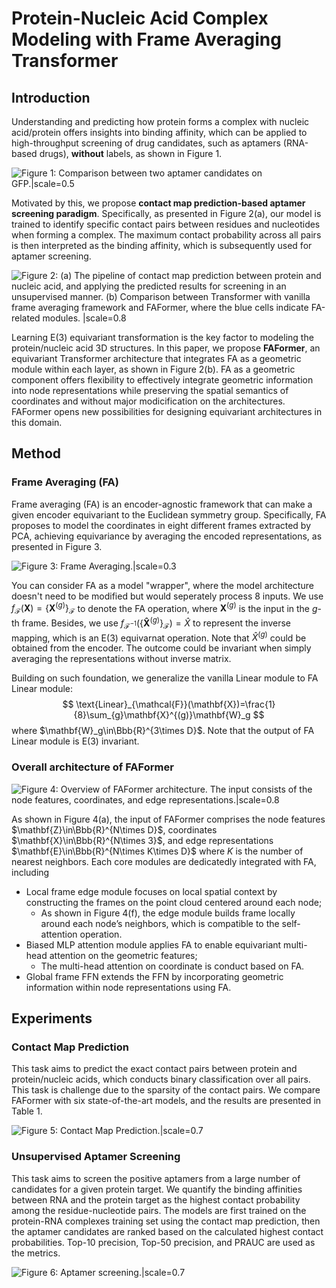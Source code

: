 
# Protein-Nucleic Acid Complex Modeling with Frame Averaging Transformer

<Authors
  authors="Tinglin Huang, Yale University; Zhenqiao Song, Carnegie Mellon University; Rex Ying, Yale University; Wengong Jin, Northeastern University, Broad Institute of MIT and Harvard"
/>

<Badges
  venue="NeurIPS 2024"
  github="https://github.com/Graph-and-Geometric-Learning/Frame-Averaging-Transformer"
  arxiv="https://arxiv.org/abs/2406.09586"
  pdf="https://arxiv.org/pdf/2406.09586"
/>


## Introduction
Understanding and predicting how protein forms a complex with nucleic acid/protein offers insights into binding affinity, which can be applied to high-throughput screening of drug candidates, such as aptamers (RNA-based drugs), **without** labels, as shown in Figure 1.

![Figure 1: Comparison between two aptamer candidates on GFP.|scale=0.5](./fig/binding_comparison.png)

Motivated by this, we propose **contact map prediction-based aptamer screening paradigm**. Specifically, as presented in Figure 2(a), our model is trained to identify specific contact pairs between residues and nucleotides when forming a complex. The maximum contact probability across all pairs is then interpreted as the binding affinity, which is subsequently used for aptamer screening.

![Figure 2: (a) The pipeline of contact map prediction between protein and nucleic acid, and applying the predicted results for screening in an unsupervised manner. (b) Comparison between Transformer with vanilla frame averaging framework and FAFormer, where the blue cells indicate FA-related modules. |scale=0.8](./fig/overview.png)

Learning E(3) equivariant transformation is the key factor to modeling the protein/nucleic acid 3D structures. In this paper, we propose **FAFormer**, an equivariant Transformer architecture that integrates FA as a geometric module within each layer, as shown in Figure 2(b). FA as a geometric component offers flexibility to effectively integrate geometric information into node representations while preserving the spatial semantics of coordinates and without major modicification on the architectures. FAFormer opens new possibilities for designing equivariant architectures in this domain.


## Method

### Frame Averaging (FA)

Frame averaging (FA) is an encoder-agnostic framework that can make a given encoder equivariant to the Euclidean symmetry group. Specifically, FA proposes to model
the coordinates in eight different frames extracted by PCA, achieving equivariance by averaging the encoded representations, as presented in Figure 3. 

![Figure 3: Frame Averaging.|scale=0.3](./fig/fa.png)

You can consider FA as a model "wrapper", where the model architecture doesn't need to be modified but would seperately process 8 inputs. We use $f_{\mathcal{F}}(\mathbf{X})=\{\mathbf{X}^{(g)}\}_{\mathcal{F}}$ to denote the FA operation, where $\mathbf{X}^{(g)}$ is the input in the $g$-th frame. Besides, we use $f_{\mathcal{F}^{-1}}(\{\mathbf{\hat{X}}^{(g)}\}_{\mathcal{F}})=\hat{X}$ to represent the inverse mapping, which is an E(3) equivarnat operation. Note that $\hat{X}^{(g)}$ could be obtained from the encoder. The outcome could be invariant when simply averaging the representations without inverse matrix.

Building on such foundation, we generalize the vanilla Linear module to FA Linear module: 
$$
\text{Linear}_{\mathcal{F}}(\mathbf{X})=\frac{1}{8}\sum_{g}\mathbf{X}^{(g)}\mathbf{W}_g
$$
where $\mathbf{W}_g\in\Bbb{R}^{3\times D}$. Note that the output of FA Linear module is E(3) invariant.


### Overall architecture of FAFormer

![Figure 4: Overview of FAFormer architecture. The input consists of the node features, coordinates, and edge representations.|scale=0.8](./fig/faformer.png)

As shown in Figure 4(a), the input of FAFormer comprises the node features $\mathbf{Z}\in\Bbb{R}^{N\times D}$, coordinates $\mathbf{X}\in\Bbb{R}^{N\times 3}$, and edge representations $\mathbf{E}\in\Bbb{R}^{N\times K\times D}$ where $K$ is the number of nearest neighbors. Each core modules are dedicatedly integrated with FA, including 

* Local frame edge module focuses on local spatial context by constructing the frames on the point cloud centered around each node;
  * As shown in Figure 4(f), the edge module builds frame locally around each node’s neighbors, which is compatible to the self-attention operation.
* Biased MLP attention module applies FA to enable equivariant multi-head attention on the geometric features;
  * The multi-head attention on coordinate is conduct based on FA.
* Global frame FFN extends the FFN by incorporating geometric information within node representations using FA.

## Experiments
### Contact Map Prediction

This task aims to predict the exact contact pairs between protein and protein/nucleic acids, which conducts binary classification over all pairs. This task is challenge due to the sparsity of the contact pairs. We compare FAFormer with six state-of-the-art models, and the results are presented in Table 1.

![Figure 5: Contact Map Prediction.|scale=0.7](./fig/exp1.png)

### Unsupervised Aptamer Screening

This task aims to screen the positive aptamers from a large number of candidates for a given protein target. We quantify the binding affinities between RNA and the protein target as the highest contact probability among the residue-nucleotide pairs. The models are first trained on the protein-RNA complexes training set using the contact map prediction, then the aptamer candidates are ranked based on the calculated highest contact probabilities. Top-10 precision, Top-50 precision, and PRAUC are used as the metrics.

![Figure 6: Aptamer screening.|scale=0.7](./fig/exp2.png)

